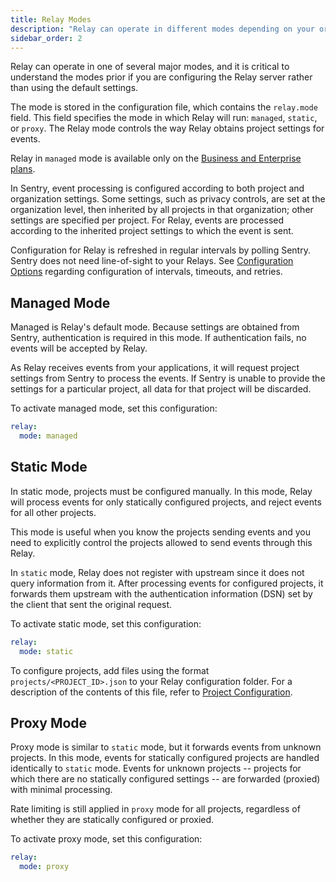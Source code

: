 ```yaml
---
title: Relay Modes
description: "Relay can operate in different modes depending on your organization's needs."
sidebar_order: 2
---
```


Relay can operate in one of several major modes, and it is critical to understand the modes prior if you are configuring the Relay server rather than using the default settings.

The mode is stored in the configuration file, which contains the `relay.mode` field. This field specifies the mode in which Relay will run: `managed`, `static`, or `proxy`. The Relay mode controls the way Relay obtains project settings for events.

<Note>

Relay in `managed` mode is available only on the [Business and Enterprise plans](https://sentry.io/pricing/).

</Note>

In Sentry, event processing is configured according to both project and organization settings. Some settings, such as privacy controls, are set at the organization level, then inherited by all projects in that organization; other settings are specified per project. For Relay, events are processed according to the inherited project settings to which the event is sent.

Configuration for Relay is refreshed in regular intervals by polling Sentry. Sentry does not need line-of-sight to your Relays. See [Configuration Options](/product/relay/options/) regarding configuration of intervals, timeouts, and retries.

## Managed Mode

Managed is Relay's default mode. Because settings are obtained from Sentry, authentication is required in this mode. If authentication fails, no events will be accepted by Relay.

As Relay receives events from your applications, it will request project
settings from Sentry to process the events. If Sentry is unable to provide
the settings for a particular project, all data for that project will
be discarded.

To activate managed mode, set this configuration:

```yaml
relay:
  mode: managed
```

## Static Mode

In static mode, projects must be configured manually. In this mode, Relay will process events for only statically configured projects, and reject events for all other projects.

This mode is useful when you know the projects sending events and you need to explicitly control the projects allowed to send events through this Relay.

<Alert title="Note">

In `static` mode, Relay does not register with upstream since it does not query
information from it. After processing events for configured projects, it
forwards them upstream with the authentication information (DSN) set by
the client that sent the original request.

</Alert>

To activate static mode, set this configuration:

```yaml
relay:
  mode: static
```

To configure projects, add files using the format `projects/<PROJECT_ID>.json` to your Relay configuration folder. For a description of the contents of this file,
refer to [Project Configuration](/product/relay/projects/).

## Proxy Mode

Proxy mode is similar to `static` mode, but it forwards events from unknown
projects. In this mode, events for statically configured projects are handled
identically to `static` mode. Events for unknown projects -- projects for which
there are no statically configured settings -- are forwarded (proxied) with
minimal processing.

<Alert title="Rate Limiting">

Rate limiting is still applied in `proxy` mode for all projects,
regardless of whether they are statically configured or proxied.

</Alert>

To activate proxy mode, set this configuration:

```yaml
relay:
  mode: proxy
```
